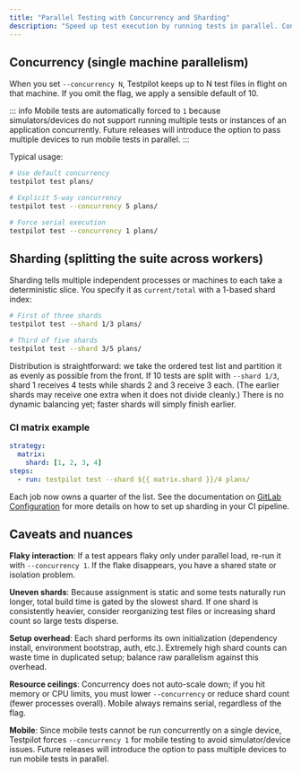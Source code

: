 ```yaml
---
title: "Parallel Testing with Concurrency and Sharding"
description: "Speed up test execution by running tests in parallel. Configure concurrency for single machines and sharding across multiple workers."
---
```


## Concurrency (single machine parallelism)[​](#concurrency-single-machine-parallelism "Direct link to Concurrency (single machine parallelism)")

When you set `--concurrency N`, Testpilot keeps up to N test files in flight on that machine. If you
omit the flag, we apply a sensible default of 10.

::: info Mobile tests are automatically forced to `1` because simulators/devices do not support
running multiple tests or instances of an application concurrently. Future releases will introduce
the option to pass multiple devices to run mobile tests in parallel. :::

Typical usage:

```bash
# Use default concurrency
testpilot test plans/

# Explicit 5-way concurrency
testpilot test --concurrency 5 plans/

# Force serial execution
testpilot test --concurrency 1 plans/
```

## Sharding (splitting the suite across workers)[​](#sharding-splitting-the-suite-across-workers "Direct link to Sharding (splitting the suite across workers)")

Sharding tells multiple independent processes or machines to each take a deterministic slice. You
specify it as `current/total` with a 1-based shard index:

```bash
# First of three shards
testpilot test --shard 1/3 plans/

# Third of five shards
testpilot test --shard 3/5 plans/
```

Distribution is straightforward: we take the ordered test list and partition it as evenly as
possible from the front. If 10 tests are split with `--shard 1/3`, shard 1 receives 4 tests while
shards 2 and 3 receive 3 each. (The earlier shards may receive one extra when it does not divide
cleanly.) There is no dynamic balancing yet; faster shards will simply finish earlier.

### CI matrix example[​](#ci-matrix-example "Direct link to CI matrix example")

```yaml
strategy:
  matrix:
    shard: [1, 2, 3, 4]
steps:
  - run: testpilot test --shard ${{ matrix.shard }}/4 plans/
```

Each job now owns a quarter of the list. See the documentation on
[GitLab Configuration](/docs/testpilot/integrations/gitlab-cicd) for more details on how to set up sharding in your CI
pipeline.

## Caveats and nuances[​](#caveats-and-nuances "Direct link to Caveats and nuances")

**Flaky interaction**: If a test appears flaky only under parallel load, re-run it with
`--concurrency 1`. If the flake disappears, you have a shared state or isolation problem.

**Uneven shards**: Because assignment is static and some tests naturally run longer, total build
time is gated by the slowest shard. If one shard is consistently heavier, consider reorganizing test
files or increasing shard count so large tests disperse.

**Setup overhead**: Each shard performs its own initialization (dependency install, environment
bootstrap, auth, etc.). Extremely high shard counts can waste time in duplicated setup; balance raw
parallelism against this overhead.

**Resource ceilings**: Concurrency does not auto-scale down; if you hit memory or CPU limits, you
must lower `--concurrency` or reduce shard count (fewer processes overall). Mobile always remains
serial, regardless of the flag.

**Mobile**: Since mobile tests cannot be run concurrently on a single device, Testpilot forces
`--concurrency 1` for mobile testing to avoid simulator/device issues. Future releases will
introduce the option to pass multiple devices to run mobile tests in parallel.
